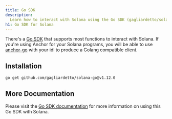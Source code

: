 ```yaml
---
title: Go SDK
description:
  Learn how to interact with Solana using the Go SDK (gagliardetto/solana-go).
h1: Go SDK for Solana
---
```


There's a [Go SDK](https://github.com/gagliardetto/solana-go) that supports most
functions to interact with Solana. If you're using Anchor for your Solana
programs, you will be able to use
[anchor-go](https://github.com/gagliardetto/anchor-go) with your idl to produce
a Golang compatible client.

## Installation

```bash title="Terminal"
go get github.com/gagliardetto/solana-go@v1.12.0
```

## More Documentation

Please visit the
[Go SDK documentation](https://github.com/gagliardetto/solana-go?tab=readme-ov-file#installation)
for more information on using this Go SDK with Solana.
